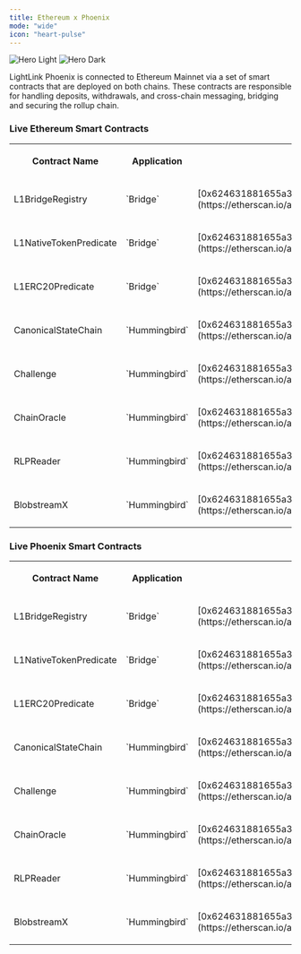 ```yaml
---
title: Ethereum x Phoenix
mode: "wide"
icon: "heart-pulse"
---
```


<img
  className="block dark:hidden"
  src="/images/ethereum-x-phoenix-banner.svg"
  alt="Hero Light"
/>
<img
  className="hidden dark:block"
  src="/images/ethereum-x-phoenix-banner.svg"
  alt="Hero Dark"
/>

LightLink Phoenix is connected to Ethereum Mainnet via a set of smart contracts that are deployed on both chains. These contracts are responsible for handling deposits, withdrawals, and cross-chain messaging, bridging and securing the rollup chain.

### Live Ethereum Smart Contracts

<table
  style={{
    background: "#242222",
    color: "#ffffff",
    font: "15px",
    borderRadius: "8px",
  }}
>
  <tr
    style={{
      background: "#141414",
      color: "#0088cc",
      font: "11px;",
      width: "100%",
    }}
  >
    <th
      style={{
        width: "20%",
        padding: "0px 12px",
        border: "1px solid #1c1c1c",
      }}
    >
      <p style={{ margin: "10px" }}>Contract Name</p>
    </th>
    <th
      style={{
        width: "20%",
        padding: "0px 12px",
        border: "1px solid #1c1c1c",
      }}
    >
      <p style={{ margin: "10px" }}>Application</p>
    </th>
    <th
      style={{
        width: "20%",
        padding: "0px 12px",
        border: "1px solid #1c1c1c",
      }}
    >
      <p style={{ margin: "10px" }}>Contract Address</p>
    </th>
  </tr>
  <tr style={{ background: "#1a1919", width: "100%" }}>
    <td
      style={{
        padding: "0px 12px",
        border: "1px solid #1c1c1c",
        fontWeight: "bolder",
      }}
    >
      <p style={{ margin: "0px" }}>L1BridgeRegistry</p>
    </td>
    <td
      style={{
        padding: "0px 12px",
        border: "1px solid #1c1c1c",
      }}
    >
      <p style={{ margin: "0px" }}>`Bridge`</p>
    </td>
    <td
      style={{
        padding: "0px 12px",
        border: "1px solid #1c1c1c",
      }}
    >
      <p style={{ margin: "10px" }}>
        [0x624631881655a310adcF0d1336658Cc977609b72](https://etherscan.io/address/0x624631881655a310adcF0d1336658Cc977609b72)
      </p>
    </td>
  </tr>
  <tr style={{ background: "#1c1c1c", width: "100%" }}>
    <td
      style={{
        padding: "0px 12px",
        border: "1px solid #1c1c1c",
        fontWeight: "bolder",
      }}
    >
      <p style={{ margin: "0px" }}>L1NativeTokenPredicate</p>
    </td>
    <td
      style={{
        padding: "0px 12px",
        border: "1px solid #1c1c1c",
        fontWeight: "bolder",
      }}
    >
      <p style={{ margin: "0px" }}>`Bridge`</p>
    </td>
    <td
      style={{
        padding: "0px 12px",
        border: "1px solid #1c1c1c",
      }}
    >
      <p style={{ margin: "10px" }}>
        [0x624631881655a310adcF0d1336658Cc977609b72](https://etherscan.io/address/0x624631881655a310adcF0d1336658Cc977609b72)
      </p>
    </td>
  </tr>
  <tr style={{ background: "#1a1919", width: "100%" }}>
    <td
      style={{
        padding: "0px 12px",
        border: "1px solid #1c1c1c",
        fontWeight: "bolder",
      }}
    >
      <p style={{ margin: "0px" }}>L1ERC20Predicate</p>
    </td>
    <td
      style={{
        padding: "0px 12px",
        border: "1px solid #1c1c1c",
      }}
    >
      <p style={{ margin: "0px" }}>`Bridge`</p>
    </td>
    <td
      style={{
        padding: "0px 12px",
        border: "1px solid #1c1c1c",
      }}
    >
      <p style={{ margin: "10px" }}>
        [0x624631881655a310adcF0d1336658Cc977609b72](https://etherscan.io/address/0x624631881655a310adcF0d1336658Cc977609b72)
      </p>
    </td>
  </tr>
  <tr style={{ background: "#1c1c1c", width: "100%" }}>
    <td
      style={{
        padding: "0px 12px",
        border: "1px solid #1c1c1c",
        fontWeight: "bolder",
      }}
    >
      <p style={{ margin: "0px" }}>CanonicalStateChain</p>
    </td>
    <td
      style={{
        padding: "0px 12px",
        border: "1px solid #1c1c1c",
      }}
    >
      <p style={{ margin: "0px" }}>`Hummingbird`</p>
    </td>
    <td
      style={{
        padding: "0px 12px",
        border: "1px solid #1c1c1c",
      }}
    >
      <p style={{ margin: "10px" }}>
        [0x624631881655a310adcF0d1336658Cc977609b72](https://etherscan.io/address/0x624631881655a310adcF0d1336658Cc977609b72)
      </p>
    </td>
  </tr>
  <tr style={{ background: "#1a1919", width: "100%" }}>
    <td
      style={{
        padding: "0px 12px",
        border: "1px solid #1c1c1c",
        fontWeight: "bolder",
      }}
    >
      <p style={{ margin: "0px" }}>Challenge</p>
    </td>
    <td
      style={{
        padding: "0px 12px",
        border: "1px solid #1c1c1c",
      }}
    >
      <p style={{ margin: "0px" }}>`Hummingbird`</p>
    </td>
    <td
      style={{
        padding: "0px 12px",
        border: "1px solid #1c1c1c",
      }}
    >
      <p style={{ margin: "10px" }}>
        [0x624631881655a310adcF0d1336658Cc977609b72](https://etherscan.io/address/0x624631881655a310adcF0d1336658Cc977609b72)
      </p>
    </td>
  </tr>
  <tr style={{ background: "#1c1c1c", width: "100%" }}>
    <td
      style={{
        padding: "0px 12px",
        border: "1px solid #1c1c1c",
        fontWeight: "bolder",
      }}
    >
      <p style={{ margin: "0px" }}>ChainOracle</p>
    </td>
    <td
      style={{
        padding: "0px 12px",
        border: "1px solid #1c1c1c",
      }}
    >
      <p style={{ margin: "0px" }}>`Hummingbird`</p>
    </td>
    <td
      style={{
        padding: "0px 12px",
        border: "1px solid #1c1c1c",
      }}
    >
      <p style={{ margin: "10px" }}>
        [0x624631881655a310adcF0d1336658Cc977609b72](https://etherscan.io/address/0x624631881655a310adcF0d1336658Cc977609b72)
      </p>
    </td>
  </tr>
  <tr style={{ background: "#1a1919", width: "100%" }}>
    <td
      style={{
        padding: "0px 12px",
        border: "1px solid #1c1c1c",
        fontWeight: "bolder",
      }}
    >
      <p style={{ margin: "0px" }}>RLPReader</p>
    </td>
    <td
      style={{
        padding: "0px 12px",
        border: "1px solid #1c1c1c",
      }}
    >
      <p style={{ margin: "0px" }}>`Hummingbird`</p>
    </td>
    <td
      style={{
        padding: "0px 12px",
        border: "1px solid #1c1c1c",
      }}
    >
      <p style={{ margin: "10px" }}>
        [0x624631881655a310adcF0d1336658Cc977609b72](https://etherscan.io/address/0x624631881655a310adcF0d1336658Cc977609b72)
      </p>
    </td>
  </tr>
  <tr style={{ background: "#1c1c1c", width: "100%" }}>
    <td
      style={{
        padding: "0px 12px",
        border: "1px solid #1c1c1c",
        fontWeight: "bolder",
      }}
    >
      <p style={{ margin: "0px" }}>BlobstreamX</p>
    </td>
    <td
      style={{
        padding: "0px 12px",
        border: "1px solid #1c1c1c",
      }}
    >
      <p style={{ margin: "0px" }}>`Hummingbird`</p>
    </td>
    <td
      style={{
        padding: "0px 12px",
        border: "1px solid #1c1c1c",
      }}
    >
      <p style={{ margin: "10px" }}>
        [0x624631881655a310adcF0d1336658Cc977609b72](https://etherscan.io/address/0x624631881655a310adcF0d1336658Cc977609b72)
      </p>
    </td>
  </tr>
</table>

### Live Phoenix Smart Contracts

<table
  style={{
    background: "#242222",
    color: "#ffffff",
    font: "15px",
    borderRadius: "8px",
  }}
>
  <tr
    style={{
      background: "#141414",
      color: "#0088cc",
      font: "11px;",
      width: "100%",
    }}
  >
    <th
      style={{
        width: "20%",
        padding: "0px 12px",
        border: "1px solid #1c1c1c",
      }}
    >
      <p style={{ margin: "10px" }}>Contract Name</p>
    </th>
    <th
      style={{
        width: "20%",
        padding: "0px 12px",
        border: "1px solid #1c1c1c",
      }}
    >
      <p style={{ margin: "10px" }}>Application</p>
    </th>
    <th
      style={{
        width: "20%",
        padding: "0px 12px",
        border: "1px solid #1c1c1c",
      }}
    >
      <p style={{ margin: "10px" }}>Contract Address</p>
    </th>
  </tr>
  <tr style={{ background: "#1a1919", width: "100%" }}>
    <td
      style={{
        padding: "0px 12px",
        border: "1px solid #1c1c1c",
        fontWeight: "bolder",
      }}
    >
      <p style={{ margin: "0px" }}>L1BridgeRegistry</p>
    </td>
    <td
      style={{
        padding: "0px 12px",
        border: "1px solid #1c1c1c",
      }}
    >
      <p style={{ margin: "0px" }}>`Bridge`</p>
    </td>
    <td
      style={{
        padding: "0px 12px",
        border: "1px solid #1c1c1c",
      }}
    >
      <p style={{ margin: "10px" }}>
        [0x624631881655a310adcF0d1336658Cc977609b72](https://etherscan.io/address/0x624631881655a310adcF0d1336658Cc977609b72)
      </p>
    </td>
  </tr>
  <tr style={{ background: "#1c1c1c", width: "100%" }}>
    <td
      style={{
        padding: "0px 12px",
        border: "1px solid #1c1c1c",
        fontWeight: "bolder",
      }}
    >
      <p style={{ margin: "0px" }}>L1NativeTokenPredicate</p>
    </td>
    <td
      style={{
        padding: "0px 12px",
        border: "1px solid #1c1c1c",
        fontWeight: "bolder",
      }}
    >
      <p style={{ margin: "0px" }}>`Bridge`</p>
    </td>
    <td
      style={{
        padding: "0px 12px",
        border: "1px solid #1c1c1c",
      }}
    >
      <p style={{ margin: "10px" }}>
        [0x624631881655a310adcF0d1336658Cc977609b72](https://etherscan.io/address/0x624631881655a310adcF0d1336658Cc977609b72)
      </p>
    </td>
  </tr>
  <tr style={{ background: "#1a1919", width: "100%" }}>
    <td
      style={{
        padding: "0px 12px",
        border: "1px solid #1c1c1c",
        fontWeight: "bolder",
      }}
    >
      <p style={{ margin: "0px" }}>L1ERC20Predicate</p>
    </td>
    <td
      style={{
        padding: "0px 12px",
        border: "1px solid #1c1c1c",
      }}
    >
      <p style={{ margin: "0px" }}>`Bridge`</p>
    </td>
    <td
      style={{
        padding: "0px 12px",
        border: "1px solid #1c1c1c",
      }}
    >
      <p style={{ margin: "10px" }}>
        [0x624631881655a310adcF0d1336658Cc977609b72](https://etherscan.io/address/0x624631881655a310adcF0d1336658Cc977609b72)
      </p>
    </td>
  </tr>
  <tr style={{ background: "#1c1c1c", width: "100%" }}>
    <td
      style={{
        padding: "0px 12px",
        border: "1px solid #1c1c1c",
        fontWeight: "bolder",
      }}
    >
      <p style={{ margin: "0px" }}>CanonicalStateChain</p>
    </td>
    <td
      style={{
        padding: "0px 12px",
        border: "1px solid #1c1c1c",
      }}
    >
      <p style={{ margin: "0px" }}>`Hummingbird`</p>
    </td>
    <td
      style={{
        padding: "0px 12px",
        border: "1px solid #1c1c1c",
      }}
    >
      <p style={{ margin: "10px" }}>
        [0x624631881655a310adcF0d1336658Cc977609b72](https://etherscan.io/address/0x624631881655a310adcF0d1336658Cc977609b72)
      </p>
    </td>
  </tr>
  <tr style={{ background: "#1a1919", width: "100%" }}>
    <td
      style={{
        padding: "0px 12px",
        border: "1px solid #1c1c1c",
        fontWeight: "bolder",
      }}
    >
      <p style={{ margin: "0px" }}>Challenge</p>
    </td>
    <td
      style={{
        padding: "0px 12px",
        border: "1px solid #1c1c1c",
      }}
    >
      <p style={{ margin: "0px" }}>`Hummingbird`</p>
    </td>
    <td
      style={{
        padding: "0px 12px",
        border: "1px solid #1c1c1c",
      }}
    >
      <p style={{ margin: "10px" }}>
        [0x624631881655a310adcF0d1336658Cc977609b72](https://etherscan.io/address/0x624631881655a310adcF0d1336658Cc977609b72)
      </p>
    </td>
  </tr>
  <tr style={{ background: "#1c1c1c", width: "100%" }}>
    <td
      style={{
        padding: "0px 12px",
        border: "1px solid #1c1c1c",
        fontWeight: "bolder",
      }}
    >
      <p style={{ margin: "0px" }}>ChainOracle</p>
    </td>
    <td
      style={{
        padding: "0px 12px",
        border: "1px solid #1c1c1c",
      }}
    >
      <p style={{ margin: "0px" }}>`Hummingbird`</p>
    </td>
    <td
      style={{
        padding: "0px 12px",
        border: "1px solid #1c1c1c",
      }}
    >
      <p style={{ margin: "10px" }}>
        [0x624631881655a310adcF0d1336658Cc977609b72](https://etherscan.io/address/0x624631881655a310adcF0d1336658Cc977609b72)
      </p>
    </td>
  </tr>
  <tr style={{ background: "#1a1919", width: "100%" }}>
    <td
      style={{
        padding: "0px 12px",
        border: "1px solid #1c1c1c",
        fontWeight: "bolder",
      }}
    >
      <p style={{ margin: "0px" }}>RLPReader</p>
    </td>
    <td
      style={{
        padding: "0px 12px",
        border: "1px solid #1c1c1c",
      }}
    >
      <p style={{ margin: "0px" }}>`Hummingbird`</p>
    </td>
    <td
      style={{
        padding: "0px 12px",
        border: "1px solid #1c1c1c",
      }}
    >
      <p style={{ margin: "10px" }}>
        [0x624631881655a310adcF0d1336658Cc977609b72](https://etherscan.io/address/0x624631881655a310adcF0d1336658Cc977609b72)
      </p>
    </td>
  </tr>
  <tr style={{ background: "#1c1c1c", width: "100%" }}>
    <td
      style={{
        padding: "0px 12px",
        border: "1px solid #1c1c1c",
        fontWeight: "bolder",
      }}
    >
      <p style={{ margin: "0px" }}>BlobstreamX</p>
    </td>
    <td
      style={{
        padding: "0px 12px",
        border: "1px solid #1c1c1c",
      }}
    >
      <p style={{ margin: "0px" }}>`Hummingbird`</p>
    </td>
    <td
      style={{
        padding: "0px 12px",
        border: "1px solid #1c1c1c",
      }}
    >
      <p style={{ margin: "10px" }}>
        [0x624631881655a310adcF0d1336658Cc977609b72](https://etherscan.io/address/0x624631881655a310adcF0d1336658Cc977609b72)
      </p>
    </td>
  </tr>
</table>
